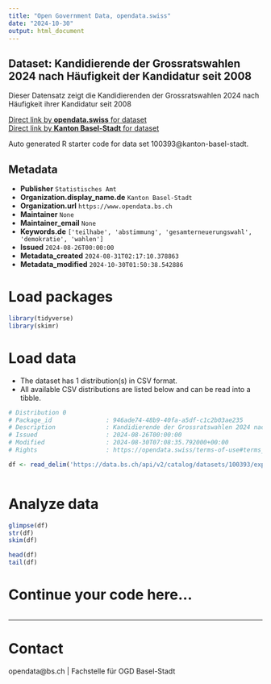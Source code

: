 ```yaml
---
title: "Open Government Data, opendata.swiss"
date: "2024-10-30"
output: html_document
---
```


## Dataset: Kandidierende der Grossratswahlen 2024 nach Häufigkeit der Kandidatur seit 2008

Dieser Datensatz zeigt die Kandidierenden der Grossratswahlen 2024 nach Häufigkeit ihrer Kandidatur seit 2008

[Direct link by **opendata.swiss** for dataset](https://opendata.swiss/de/dataset/kandidierende-der-grossratswahlen-2024-nach-haufigkeit-der-kandidatur-seit-2008)<br>
[Direct link by **Kanton Basel-Stadt** for dataset](https://data.bs.ch/explore/dataset/100393/)

Auto generated R starter code for data set 100393@kanton-basel-stadt.

## Metadata

- **Publisher** `Statistisches Amt`
- **Organization.display_name.de** `Kanton Basel-Stadt`
- **Organization.url** `https://www.opendata.bs.ch`
- **Maintainer** `None`
- **Maintainer_email** `None`
- **Keywords.de** `['teilhabe', 'abstimmung', 'gesamterneuerungswahl', 'demokratie', 'wahlen']`
- **Issued** `2024-08-26T00:00:00`
- **Metadata_created** `2024-08-31T02:17:10.378863`
- **Metadata_modified** `2024-10-30T01:50:38.542886`


# Load packages

```r

library(tidyverse)
library(skimr)

```

# Load data

-   The dataset has 1 distribution(s) in CSV format.
-   All available CSV distributions are listed below and can be read into a tibble.

```r

# Distribution 0
# Package_id               : 946ade74-48b9-40fa-a5df-c1c2b03ae235
# Description              : Kandidierende der Grossratswahlen 2024 nach Häufigkeit der Kandidatur seit 2008 (csv)
# Issued                   : 2024-08-26T00:00:00
# Modified                 : 2024-08-30T07:08:35.792000+00:00
# Rights                   : https://opendata.swiss/terms-of-use#terms_by

df <- read_delim('https://data.bs.ch/api/v2/catalog/datasets/100393/exports/csv?use_labels=true')



```

# Analyze data

```r

glimpse(df)
str(df)
skim(df)

head(df)
tail(df)

```

# Continue your code here...

```r

```

------------------------------------------------------------------------

# Contact

opendata@bs.ch | Fachstelle für OGD Basel-Stadt
